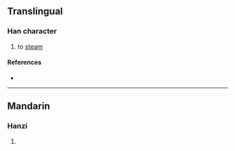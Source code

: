 {{character info/new}}
==Translingual==

===Han character===
{{Han char|rn=86|rad=火|as=10|sn=14|four=|canj=FHHW|ids=⿰火留}}

# to [[steam]]

====References====
* {{Han ref|kx=0680.101|hdz=32224.040|uh=7198|ud=29080}}

----

==Mandarin==

===Hanzi===
{{zh-forms|alt=⿰氵畄-second round simplified}}
{{cmn-hanzi|pin=[[liū]] ([[liu1]])|wg=liu<sup>1</sup>}}

# {{defn|lang=cmn|sort=火10}}